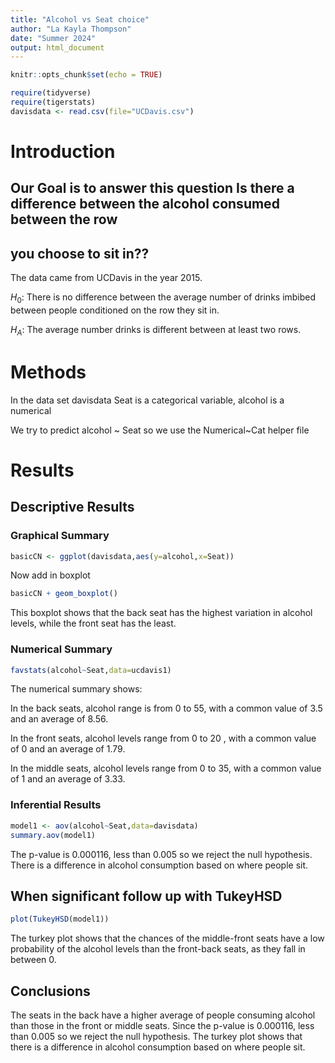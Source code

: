 ```yaml
---
title: "Alcohol vs Seat choice"
author: "La Kayla Thompson"
date: "Summer 2024"
output: html_document
---
```


```r
knitr::opts_chunk$set(echo = TRUE)
```

```r
require(tidyverse)
require(tigerstats)
davisdata <- read.csv(file="UCDavis.csv")
```

# Introduction
## Our Goal is to answer this question Is there a difference between the alcohol consumed between the row
## you choose to sit in??

The data came from UCDavis in the year 2015.

$H_0$: There is no difference between the average number of drinks imbibed between people conditioned on the row they sit in.

$H_A$: The average number drinks is different between at least two rows.

# Methods

In the data set davisdata Seat is a categorical variable, alcohol is a numerical

We try to predict alcohol ~ Seat so we use the Numerical~Cat helper file

# Results

## Descriptive Results

### Graphical Summary

```r
basicCN <- ggplot(davisdata,aes(y=alcohol,x=Seat))
```

Now add in boxplot

```r
basicCN + geom_boxplot()
```

This boxplot shows that the back seat has the highest variation in alcohol levels, while the front seat has the least.

### Numerical Summary

```r
favstats(alcohol~Seat,data=ucdavis1)
```

The numerical summary shows:

In the back seats, alcohol range is from 0 to 55, with a common value of 3.5 and an average of 8.56. 

In the front seats, alcohol levels range from 0 to 20 , with a common value of 0 and an average of 1.79.

In the middle seats, alcohol levels range from 0 to 35, with a common value of 1 and an average of 3.33.


### Inferential Results

```r
model1 <- aov(alcohol~Seat,data=davisdata)
summary.aov(model1)
```
The p-value is 0.000116, less than 0.005 so we reject the null hypothesis.
There is a difference in alcohol consumption based on where people sit.

## When significant follow up with TukeyHSD  

```r
plot(TukeyHSD(model1))
```
The turkey plot shows that the chances of the middle-front seats have a low probability of the alcohol levels than the front-back seats, as they fall in between 0.

## Conclusions

The seats in the back have a higher average of people consuming alcohol than those in the front or middle seats. Since the p-value is 0.000116, less than 0.005 so we reject the null hypothesis. The turkey plot shows that there is a difference in alcohol consumption based on where people sit.
